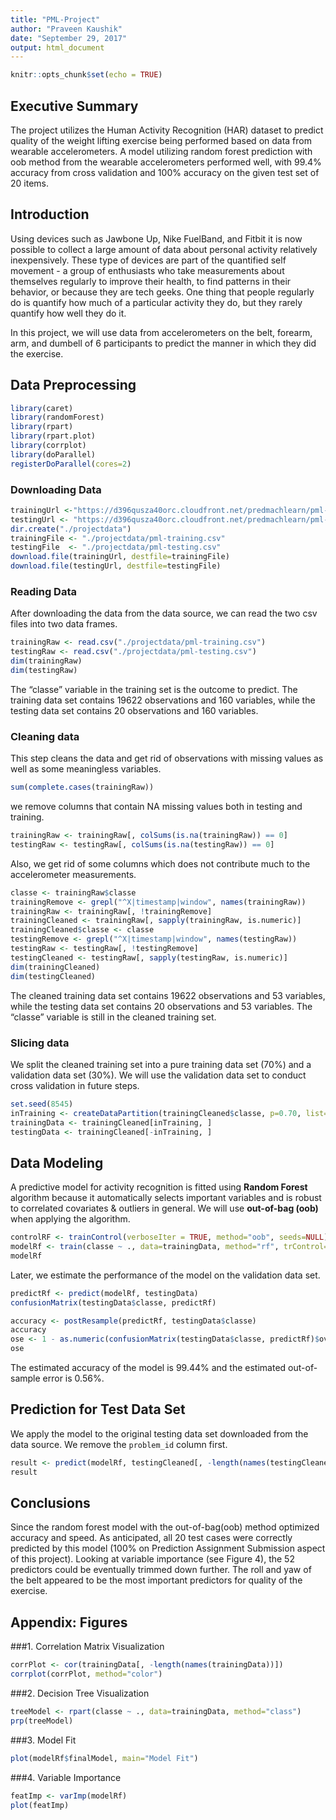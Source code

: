 ```yaml
---
title: "PML-Project"
author: "Praveen Kaushik"
date: "September 29, 2017"
output: html_document
---
```


```r
knitr::opts_chunk$set(echo = TRUE)
```
## Executive Summary
The project utilizes the Human Activity Recognition (HAR) dataset to predict quality of the weight lifting exercise being performed based on data from wearable accelerometers. A model utilizing random forest prediction with oob method from the wearable accelerometers performed well, with 99.4% accuracy from cross validation and 100% accuracy on the given test set of 20 items.

## Introduction  
Using devices such as Jawbone Up, Nike FuelBand, and Fitbit it is now possible to collect a large amount of data about personal activity relatively inexpensively. These type of devices are part of the quantified self movement - a group of enthusiasts who take measurements about themselves regularly to improve their health, to find patterns in their behavior, or because they are tech geeks. One thing that people regularly do is quantify how much of a particular activity they do, but they rarely quantify how well they do it.  

In this project, we will use data from accelerometers on the belt, forearm, arm, and dumbell of 6 participants to predict the manner in which they did the exercise.  

## Data Preprocessing  
```r
library(caret)
library(randomForest)
library(rpart)
library(rpart.plot)
library(corrplot)
library(doParallel)
registerDoParallel(cores=2)
```
### Downloading Data
```r
trainingUrl <-"https://d396qusza40orc.cloudfront.net/predmachlearn/pml-training.csv"
testingUrl <- "https://d396qusza40orc.cloudfront.net/predmachlearn/pml-testing.csv"
dir.create("./projectdata")
trainingFile <- "./projectdata/pml-training.csv"
testingFile  <- "./projectdata/pml-testing.csv"
download.file(trainingUrl, destfile=trainingFile)
download.file(testingUrl, destfile=testingFile)
```  
### Reading Data
After downloading the data from the data source, we can read the two csv files into two data frames.  
```r
trainingRaw <- read.csv("./projectdata/pml-training.csv")
testingRaw <- read.csv("./projectdata/pml-testing.csv")
dim(trainingRaw)
dim(testingRaw)
```
The "classe" variable in the training set is the outcome to predict. The training data set contains 19622 observations and 160 variables, while the testing data set contains 20 observations and 160 variables.

### Cleaning data
This step cleans the data and get rid of observations with missing values as well as some meaningless variables.
```r
sum(complete.cases(trainingRaw))
```
we remove columns that contain NA missing values both in testing and training.
```r
trainingRaw <- trainingRaw[, colSums(is.na(trainingRaw)) == 0] 
testingRaw <- testingRaw[, colSums(is.na(testingRaw)) == 0] 
```  
Also, we get rid of some columns which does not contribute much to the accelerometer measurements.
```r
classe <- trainingRaw$classe
trainingRemove <- grepl("^X|timestamp|window", names(trainingRaw))
trainingRaw <- trainingRaw[, !trainingRemove]
trainingCleaned <- trainingRaw[, sapply(trainingRaw, is.numeric)]
trainingCleaned$classe <- classe
testingRemove <- grepl("^X|timestamp|window", names(testingRaw))
testingRaw <- testingRaw[, !testingRemove]
testingCleaned <- testingRaw[, sapply(testingRaw, is.numeric)]
dim(trainingCleaned)
dim(testingCleaned)
```
The cleaned training data set contains 19622 observations and 53 variables, while the testing data set contains 20 observations and 53 variables. The "classe" variable is still in the cleaned training set.

### Slicing data
We split the cleaned training set into a pure training data set (70%) and a validation data set (30%). We will use the validation data set to conduct cross validation in future steps.  
```r
set.seed(8545)
inTraining <- createDataPartition(trainingCleaned$classe, p=0.70, list=F)
trainingData <- trainingCleaned[inTraining, ]
testingData <- trainingCleaned[-inTraining, ]
```

## Data Modeling
A predictive model for activity recognition is fitted using **Random Forest** algorithm because it automatically selects important variables and is robust to correlated covariates & outliers in general. We will use **out-of-bag (oob)** when applying the algorithm.  
```r
controlRF <- trainControl(verboseIter = TRUE, method="oob", seeds=NULL)
modelRf <- train(classe ~ ., data=trainingData, method="rf", trControl=controlRF)
modelRf
```
Later, we estimate the performance of the model on the validation data set.  
```r
predictRf <- predict(modelRf, testingData)
confusionMatrix(testingData$classe, predictRf)
```
```r
accuracy <- postResample(predictRf, testingData$classe)
accuracy
ose <- 1 - as.numeric(confusionMatrix(testingData$classe, predictRf)$overall[1])
ose
```
The estimated accuracy of the model is 99.44% and the estimated out-of-sample error is 0.56%.

## Prediction for Test Data Set
We apply the model to the original testing data set downloaded from the data source. We remove the `problem_id` column first.  
```r
result <- predict(modelRf, testingCleaned[, -length(names(testingCleaned))])
result
```  

## Conclusions

Since the random forest model with the out-of-bag(oob) method optimized accuracy and speed. As anticipated, all 20 test cases were correctly predicted by this model (100% on Prediction Assignment Submission aspect of this project). Looking at variable importance (see Figure 4), the 52 predictors could be eventually trimmed down further. The roll and yaw of the belt appeared to be the most important predictors for quality of the exercise.

## Appendix: Figures

###1. Correlation Matrix Visualization  
```r
corrPlot <- cor(trainingData[, -length(names(trainingData))])
corrplot(corrPlot, method="color")
```

###2. Decision Tree Visualization
```r
treeModel <- rpart(classe ~ ., data=trainingData, method="class")
prp(treeModel)
```

###3. Model Fit
```r
plot(modelRf$finalModel, main="Model Fit")
```

###4. Variable Importance
```r
featImp <- varImp(modelRf)
plot(featImp)
```